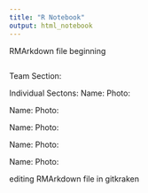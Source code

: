 ---
title: "R Notebook"
output: html_notebook
---

RMArkdown file beginning

```{r}

```
Team Section:

Individual Sectons:
Name: 
Photo:


Name: 
Photo:


Name: 
Photo:


Name: 
Photo:


Name: 
Photo:

editing RMArkdown file in gitkraken
